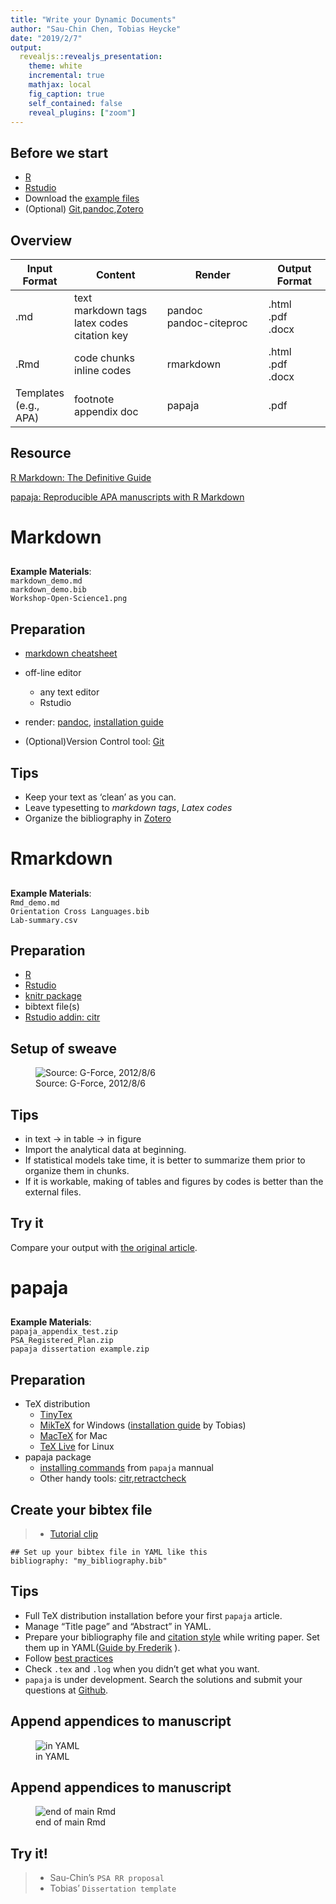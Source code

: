 ```yaml
---
title: "Write your Dynamic Documents"
author: "Sau-Chin Chen, Tobias Heycke"
date: "2019/2/7"
output: 
  revealjs::revealjs_presentation:
    theme: white
    incremental: true
    mathjax: local
    fig_caption: true
    self_contained: false
    reveal_plugins: ["zoom"]
---
```


## Before we start

- [R](https://www.r-project.org/)
- [Rstudio](https://www.rstudio.com/)
- Download the [example files](https://github.com/SCgeeker/WS_dynamic_doc/archive/master.zip)
- (Optional) [Git](https://git-scm.com/),[pandoc](https://pandoc.org/installing.html),[Zotero](https://www.zotero.org/download/)


## Overview

|Input<br>Format|Content|Render|Output<br>Format|
|---|---------|----------|------|
|.md         |text<br>markdown tags<br>latex codes<br>citation key|pandoc<br>pandoc-citeproc|.html<br>.pdf<br>.docx |
|.Rmd        |code chunks<br>inline codes|rmarkdown |.html<br>.pdf<br>.docx  |
|Templates<br>(e.g., APA)|footnote<br>appendix doc|papaja|.pdf|

## Resource

[R Markdown: The Definitive Guide](https://bookdown.org/yihui/rmarkdown/)

[papaja: Reproducible APA manuscripts with R Markdown](https://crsh.github.io/papaja_man/)

# Markdown

##

**Example Materials**:<br> `markdown_demo.md`<br>`markdown_demo.bib`<br>`Workshop-Open-Science1.png`

## Preparation

- [markdown cheatsheet](https://github.com/adam-p/markdown-here/wiki/Markdown-Cheatsheet)

- off-line editor
    - any text editor
    - Rstudio

- render: [pandoc](http://pandoc.org/), [installation guide](https://pandoc.org/installing.html)
- (Optional)Version Control tool: [Git](https://git-scm.com/)

## Tips
- Keep your text as 'clean' as you can. 
- Leave typesetting to *markdown tags*, *Latex codes*
- Organize the bibliography in [Zotero](http://zotero.org/)

# Rmarkdown

## 

**Example Materials**:<br> `Rmd_demo.md`<br>`Orientation Cross Languages.bib`<br>`Lab-summary.csv`

## Preparation

- [R](https://www.r-project.org/)
- [Rstudio](https://www.rstudio.com/)
- [knitr package](https://cran.r-project.org/web/packages/knitr/index.html)
- bibtext file(s)
- [Rstudio addin: citr](https://github.com/crsh/citr)

## Setup of sweave

![Source: G-Force, 2012/8/6](https://i2.wp.com/gforge.se/wp-content/uploads/2012/06/Sweave-to-knitr-options.jpg)

## Tips
- in text 
-> in table -> in figure
- Import the analytical data at beginning.
- If statistical models take time, it is better to summarize them prior to organize them in chunks.
- If it is workable, making of tables and figures by codes is better than the external files.

## Try it

Compare your output with [the original article](https://psyarxiv.com/t2pjv/).

# papaja

##

**Example Materials**:<br> `papaja_appendix_test.zip` <br> `PSA_Registered_Plan.zip` <br> `papaja dissertation example.zip`

## Preparation
- TeX distribution
    - [TinyTex](https://yihui.name/tinytex/)
    - [MikTeX](http://miktex.org/) for Windows ([installation guide]((https://tobiasheycke.github.io/pages/fullmiktex)) by Tobias)
    - [MacTeX](https://tug.org/mactex/) for Mac
    - [TeX Live](http://www.tug.org/texlive/) for Linux 

- papaja package
    - [installing commands](https://crsh.github.io/papaja_man/introduction.html#installing-papaja) from `papaja` mannual
    - Other handy tools: [citr](https://github.com/crsh/citr),[retractcheck](https://github.com/libscie/retractcheck)

## Create your bibtex file

>- [Tutorial clip](https://www.youtube.com/watch?v=ixUF3BN_KOA)

```
## Set up your bibtex file in YAML like this
bibliography: "my_bibliography.bib"
```

## Tips
- Full TeX distribution installation before your first `papaja` article.
- Manage "Title page" and "Abstract" in YAML.
- Prepare your bibliography file and [citation style](https://www.zotero.org/styles) while writing paper. Set them up in YAML([Guide by Frederik](https://crsh.github.io/papaja_man/writing.html#citations) ).
- Follow [best practices](https://crsh.github.io/papaja_man/tips-and-tricks.html#best-practices)
- Check `.tex` and `.log` when you didn't get what you want.
- `papaja` is under development. Search the solutions and submit your questions at [Github](https://github.com/crsh/papaja/issues).


## Append appendices to manuscript
![in YAML](https://user-images.githubusercontent.com/1747068/43012188-b6bff12c-8c13-11e8-9277-f4ce36f859e9.png) 

## Append appendices to manuscript

![end of main Rmd](https://user-images.githubusercontent.com/1747068/43012230-daf80188-8c13-11e8-894d-d750cb03c6ae.png)

## Try it!

>- Sau-Chin's `PSA RR proposal`
>- Tobias' `Dissertation template`